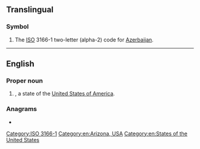 {{also|Appendix:Variations of "az"}}
==Translingual==

===Symbol===
{{head|mul|symbol}}
# The [[ISO]] 3166-1 two-letter (alpha-2) code for [[Azerbaijan]].

----

==English==

===Proper noun===
{{en-proper noun}}

# {{abbreviation of|Arizona|lang=en|nodot=1}}, a state of the [[United States of America]].

[[Category:ISO 3166-1]]

===Anagrams===
* {{anagrams|en|a=az|'za|za}}

[[Category:en:Arizona, USA]]
[[Category:en:States of the United States]]